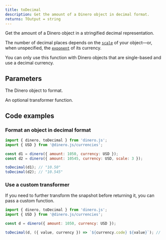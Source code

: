 ```yaml
---
title: toDecimal
description: Get the amount of a Dinero object in decimal format.
returns: TOutput = string
---
```


Get the amount of a Dinero object in a stringified decimal representation.

The number of decimal places depends on the [`scale`](/docs/core-concepts/scale) of your object—or, when unspecified, the [`exponent`](/docs/core-concepts/currency#currency-exponent) of its currency.

<Alert type="info">

You can only use this function with Dinero objects that are single-based and use a decimal currency.

</Alert>

## Parameters

<Parameters>

<Parameter name="dineroObject" type="Dinero<TAmount>" required={true}>

The Dinero object to format.

</Parameter>

<Parameter name="transformer" type="Transformer<TAmount, TOutput>" required={false}>

An optional transformer function.

</Parameter>

</Parameters>

## Code examples

### Format an object in decimal format

```js
import { dinero, toDecimal } from 'dinero.js';
import { USD } from '@dinero.js/currencies';

const d1 = dinero({ amount: 1050, currency: USD });
const d2 = dinero({ amount: 10545, currency: USD, scale: 3 });

toDecimal(d1); // "10.50"
toDecimal(d2); // "10.545"
```

### Use a custom transformer

If you need to further transform the snapshot before returning it, you can pass a custom function.

```js
import { dinero, toDecimal } from 'dinero.js';
import { USD } from '@dinero.js/currencies';

const d = dinero({ amount: 1050, currency: USD });

toDecimal(d, ({ value, currency }) => `${currency.code} ${value}`); // "USD 10.50"
```
